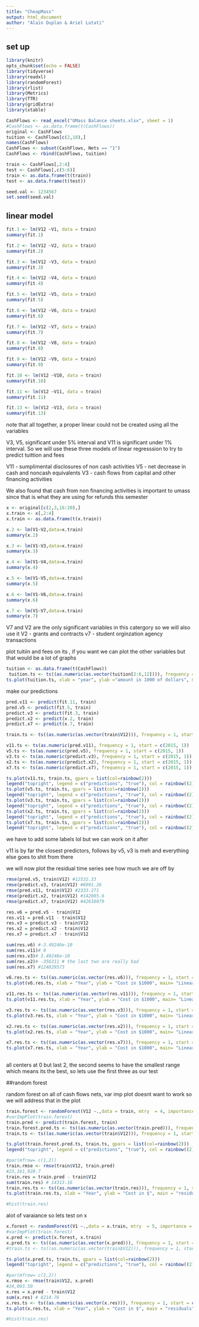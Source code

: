 ```yaml
---
title: "CheapMass"
output: html_document
author: "Alain Duplan & Ariel Lutati"
---
```


## set up

```r
library(knitr)
opts_chunk$set(echo = FALSE)
library(tidyverse)
library(readxl)
library(randomForest)
library(rlist)
library(Metrics)
library(TTR)
library(gridExtra)
library(xtable)
```
```r
CashFlows <- read_excel("UMass Balance sheets.xlsx", sheet = 1)
#CashFlows <- as.data.frame(t(CashFlows))
original <- CashFlows
tuition <- CashFlows[c(2,18),]
names(CashFlows)
CashFlows <- subset(CashFlows, Nets == "1")
CashFlows <- rbind(CashFlows, tuition)
```

```r
train <- CashFlows[,2:4]
test <- CashFlows[,c(5:6)]
train <- as.data.frame(t(train))
test <- as.data.frame(t(test))
```
```r
seed.val <- 1234567
set.seed(seed.val)
```

## linear model

```r
fit.1 <- lm(V12 ~V1, data = train)
summary(fit.1)

fit.2 <- lm(V12 ~V2, data = train)
summary(fit.2)

fit.3 <- lm(V12 ~V3, data = train)
summary(fit.3)

fit.4 <- lm(V12 ~V4, data = train)
summary(fit.4)

fit.5 <- lm(V12 ~V5, data = train)
summary(fit.5)

fit.6 <- lm(V12 ~V6, data = train)
summary(fit.6)

fit.7 <- lm(V12 ~V7, data = train)
summary(fit.7)

fit.8 <- lm(V12 ~V8, data = train)
summary(fit.8)

fit.9 <- lm(V12 ~V9, data = train)
summary(fit.9)

fit.10 <- lm(V12 ~V10, data = train)
summary(fit.10)

fit.11 <- lm(V12 ~V11, data = train)
summary(fit.11)

fit.13 <- lm(V12 ~V13, data = train)
summary(fit.13)
```
note that all together, a proper linear could not be created using all the variables 

V3, V5, significant under 5% interval and V11 is significant under 1% interval. So we will use these three models of linear regresssion to try to predict tuittion and fees

V11 - sumplimental disclosures of non cash activities
V5 - net decrease in cash and noncash equivalents
V3 - cash flows from capital and other financing activities

We also found that cash from non financing activities is important to umass since that is what they are using for refunds this semester
```r

x <- original[c(2,3,16:20),]
x.train <- x[,2:4]
x.train <- as.data.frame(t(x.train))

x.2 <- lm(V1~V2,data=x.train)
summary(x.2)

x.3 <- lm(V1~V3,data=x.train)
summary(x.3)

x.4 <- lm(V1~V4,data=x.train)
summary(x.4)

x.5 <- lm(V1~V5,data=x.train)
summary(x.5)

x.6 <- lm(V1~V6,data=x.train)
summary(x.6)

x.7 <- lm(V1~V7,data=x.train)
summary(x.7)

```
 V7  and V2 are the only significant variables in this catergory so we will also use it
 V2 - grants and contracts
 v7 - student orginzation agency transactions
 
 
 plot tuitiin and fees on its , if you want we can plot the other variables but that would be a lot of graphs
```r
tuition <- as.data.frame(t(CashFlows))
 tuition.ts <- ts((as.numeric(as.vector(tuition[2:6,12]))), frequency = 1, start = c(2015, 1))
ts.plot(tuition.ts, xlab = "year", ylab ="amount in 1000 of dollars", main = "tuition over the years")
```
make our predictions
```r
pred.v11 <- predict(fit.11, train)
pred.v5 <- predict(fit.5, train)
predict.v3 <- predict(fit.3, train)
predict.x2 <- predict(x.2, train)
predict.x7 <- predict(x.7, train)

train.ts <- ts((as.numeric(as.vector(train$V12))), frequency = 1, start = c(2015, 1))

v11.ts <- ts(as.numeric(pred.v11), frequency = 1, start = c(2015, 1))
v5.ts <- ts(as.numeric(pred.v5), frequency = 1, start = c(2015, 1))
v3.ts <- ts(as.numeric(predict.v3), frequency = 1, start = c(2015, 1))
x2.ts <- ts(as.numeric(predict.x2), frequency = 1, start = c(2015, 1))
x7.ts <- ts(as.numeric(predict.x7), frequency = 1, start = c(2015, 1))

ts.plot(v11.ts, train.ts, gpars = list(col=rainbow(2))) 
legend("topright", legend = c("predictions", "true"), col = rainbow((2)), lty = 1)
ts.plot(v5.ts, train.ts, gpars = list(col=rainbow(2))) 
legend("topright", legend = c("predictions", "true"), col = rainbow((2)), lty = 1)
ts.plot(v3.ts, train.ts, gpars = list(col=rainbow(2))) 
legend("topright", legend = c("predictions", "true"), col = rainbow((2)), lty = 1)
ts.plot(x2.ts, train.ts, gpars = list(col=rainbow(2))) 
legend("topright", legend = c("predictions", "true"), col = rainbow((2)), lty = 1)
ts.plot(x7.ts, train.ts, gpars = list(col=rainbow(2))) 
legend("topright", legend = c("predictions", "true"), col = rainbow((2)), lty = 1)

``` 
we have to add some labels lol but we can work on it after

v11 is by far the closest predictors, follows by v5, v3 is meh and everything else goes to shit from there

we will now plot the residual time series see how much we are off by

```r
rmse(pred.v5, train$V12) #12532.33
rmse(predict.v3, train$V12) #6991.26
rmse(pred.v11, train$V12) #2333.271
rmse(predict.x2, train$V12) #142085.6
rmse(predict.x7, train$V12) #42638079

```

```r
res.v6 = pred.v5 - train$V12
res.v11 = pred.v11 - train$V12
res.v3 = predict.v3 - train$V12
res.x2 = predict.x2 - train$V12
res.x7 = predict.x7 - train$V12

sum(res.v6) #-3.49246e-10
sum(res.v11)# 0
sum(res.v3)# 3.49246e-10
sum(res.x2)# -356311 # the last two are really bad
sum(res.x7) #124829573
```
```r
v6.res.ts <- ts((as.numeric(as.vector(res.v6))), frequency = 1, start = c(2015, 1))
ts.plot(v6.res.ts, xlab = "Year", ylab = "Cost in $1000", main= "Linear Model")

v11.res.ts <- ts((as.numeric(as.vector(res.v11))), frequency = 1, start = c(2015, 1))
ts.plot(v11.res.ts, xlab = "Year", ylab = "Cost in $1000", main= "Linear Model")

v3.res.ts <- ts((as.numeric(as.vector(res.v3))), frequency = 1, start = c(2015, 1))
ts.plot(v3.res.ts, xlab = "Year", ylab = "Cost in $1000", main= "Linear Model")

x2.res.ts <- ts((as.numeric(as.vector(res.x2))), frequency = 1, start = c(2015, 1))
ts.plot(x2.res.ts, xlab = "Year", ylab = "Cost in $1000", main= "Linear Model")

x7.res.ts <- ts((as.numeric(as.vector(res.x7))), frequency = 1, start = c(2015, 1))
ts.plot(x7.res.ts, xlab = "Year", ylab = "Cost in $1000", main= "Linear Model")
 
```
 all centers at 0 but last 2, the second seems to have the smallest range which means its the best, so lets use the first three as our test
 
##random forest

random forest on all of cash flows nets, var imp plot doesnt want to work so we will address that  in the plot
```r
train.forest <- randomForest(V12 ~.,data = train, mtry  = 4, importance = T)
#varImpPlot(train.forest)
train.pred <- predict(train.forest, train)
train.forest.pred.ts <- ts((as.numeric(as.vector(train.pred))), frequency = 1, start = c(2015, 1))
train.ts <- ts((as.numeric(as.vector(train$V12))), frequency = 1, start = c(2015, 1))

ts.plot(train.forest.pred.ts, train.ts, gpars = list(col=rainbow(2))) 
legend("topright", legend = c("predictions", "true"), col = rainbow((2)), lty = 1)
```

```r
#par(mfrow= c(1,2))
train.rmse <- rmse(train$V12, train.pred)
#23,161,920.7
train.res = train.pred - train$V12
sum(train.res) # 14313.16
train.res.ts <- ts((as.numeric(as.vector(train.res))), frequency = 1, start = c(2015, 1))
ts.plot(train.res.ts, xlab = "Year", ylab = "Cost in $", main = "residuals")

#hist(train.res)
```

alot of varaiance so lets test on x

```r
x.forest <- randomForest(V1 ~.,data = x.train, mtry  = 5, importance = T)
#varImpPlot(train.forest)
x.pred <- predict(x.forest, x.train)
x.pred.ts <- ts((as.numeric(as.vector(x.pred))), frequency = 1, start = c(2015, 1))
#train.ts <- ts((as.numeric(as.vector(train$V12))), frequency = 1, start = c(2015, 1))

ts.plot(x.pred.ts, train.ts, gpars = list(col=rainbow(2))) 
legend("topright", legend = c("predictions", "true"), col = rainbow((2)), lty = 1)
```
```r
#par(mfrow= c(1,2))
x.rmse <- rmse(train$V12, x.pred)
#24,093.50
x.res = x.pred - train$V12
sum(x.res) # 8214.76 
x.res.ts <- ts((as.numeric(as.vector(x.res))), frequency = 1, start = c(2015, 1))
ts.plot(x.res.ts, xlab = "Year", ylab = "Cost in $", main = "residuals")

#hist(train.res)
```
